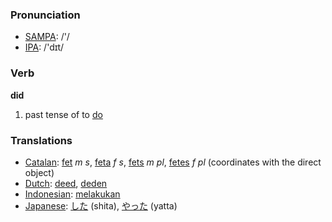 === Pronunciation ===
*[[w:SAMPA|SAMPA]]: /'/
*[[w:IPA|IPA]]: /'dɪt/

=== Verb ===

'''did'''

# past tense of to [[do]]

=== Translations ===
*[[Catalan]]: [[fet]] ''m'' ''s'', [[feta]] ''f'' ''s'', [[fets]] ''m'' ''pl'', [[fetes]] ''f'' ''pl'' (coordinates with the direct object)
*[[Dutch]]: [[deed]], [[deden]]
*[[Indonesian]]: [[laku|melakukan]]
*[[Japanese]]: [[した]] (shita), [[やった]] (yatta)